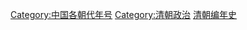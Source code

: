 {{Catnav|頁面分類|历史|年号|中国年号}}
{{Catnav|頁面分類|历史|各國歷史|中国历史|中国年号}}
{{Catnav|頁面分類|...|中国朝代|元明清|清朝}}

[[Category:中国各朝代年号|Category:中国各朝代年号]]
[[Category:清朝政治|Category:清朝政治]]
[[Category:清朝编年史|]]